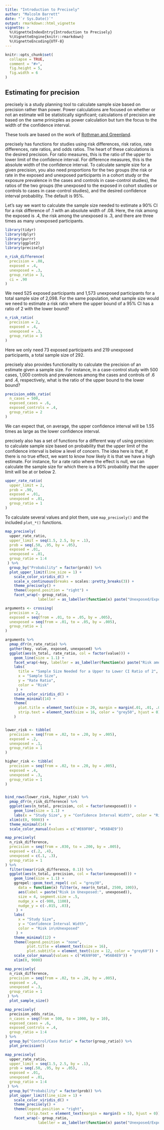 ```yaml
---
title: "Introduction to Precisely"
author: "Malcolm Barrett"
date: "`r Sys.Date()`"
output: rmarkdown::html_vignette
vignette: >
  %\VignetteIndexEntry{Introduction to Precisely}
  %\VignetteEngine{knitr::rmarkdown}
  %\VignetteEncoding{UTF-8}
---
```


```r
knitr::opts_chunk$set(
  collapse = TRUE,
  comment = "#>",
  fig.height = 5, 
  fig.width = 6
)
```

## Estimating for precision

precisely is a study planning tool to calculate sample size based on precision rather than power. Power calculations are focused on whether or not an estimate will be statistically significant; calculations of precision are based on the same prinicples as power calculation but turn the focus to the width of the confidence interval. 

These tools are based on the work of [Rothman and Greenland](https://www.ncbi.nlm.nih.gov/pubmed/29912015).

precisely has functions for studies using risk differences, risk ratios, rate differences, rate ratios, and odds ratios. The heart of these calculations is the desired precision.  For ratio measures, this is the ratio of the upper to lower limit of the confidence interval. For difference measures, this is the absolute width of the confidence interval. To calculate sample size for a given precision, you also need proportions for the two groups (the risk or rate in the exposed and unexposed participants in a cohort study or the exposure prevalence in the cases and controls in case-control studies), the ratios of the two groups (the unexposed to the exposed in cohort studies or controls to cases in case-control studies), and the desired confidence interval probability. The default is 95%.

Let's say we want to calculate the sample size needed to estimate a 90% CI for a risk difference of .1 with an absolute width of .08. Here, the risk among the exposed is .4, the risk among the unexposed is .3, and there are three times as many unexposed participants. 


```r
library(tidyr)
library(dplyr)
library(purrr)
library(ggplot2)
library(precisely)

n_risk_difference(
  precision = .08,
  exposed = .4,
  unexposed = .3,
  group_ratio = 3,
  ci = .90
)
```

We need 525 exposed participants and 1,573 unexposed participants for a total sample size of 2,098. For the same population, what sample size would we need to estimate a risk ratio where the upper bound of a 95% CI has a ratio of 2 with the lower bound?

```r
n_risk_ratio(
  precision = 2,
  exposed = .4,
  unexposed = .3,
  group_ratio = 3
)
```

Here we only need 73 exposed participants and 219 unexposed participants, a total sample size of 292.

precisely also provides functionality to calculate the precision of an estimate given a sample size. For instance, in a case-control study with 500 cases, 1,000 controls and prevalences among the cases and controls of .6 and .4, respectively, what is the ratio of the upper bound to the lower bound?

```r
precision_odds_ratio(
  n_cases = 500,
  exposed_cases = .6,
  exposed_controls = .4,
  group_ratio = 2
)
```

We can expect that, on average, the upper confidence interval will be 1.55 times as large as the lower confidence interval.

precisely also has a set of functions for a different way of using precision: to calculate sample size based on probability that the upper limit of the confidence interval is below a level of concern. The idea here is that, if there is no true effect, we want to know how likely it is that we have a high estimate. For instance, for a rate ratio where the effect is null, we can calculate the sample size for which there is a 90% probability that the upper limit will be at or below 2.

```r
upper_rate_ratio(
  upper_limit = 2,
  prob = .90,
  exposed = .01,
  unexposed = .01,
  group_ratio = 1
)
```

To calculate several values and plot them, use `map_precisely()` and the included `plot_*()` functions.

```r
map_precisely(
  upper_rate_ratio, 
  upper_limit = seq(1.5, 2.5, by = .1),
  prob = seq(.50, .95, by = .05),
  exposed = .01,
  unexposed = .01,
  group_ratio = 1:4
 ) %>% 
  group_by("Probability" = factor(prob)) %>% 
  plot_upper_limit(line_size = 1) +
    scale_color_viridis_d() +
    scale_x_continuous(breaks = scales::pretty_breaks(3)) + 
    theme_precisely() +
    theme(legend.position = "right") + 
    facet_wrap(~ group_ratio,
               labeller = as_labeller(function(x) paste("Unexposed/Exposed:", x)))
```



```r
arguments <- crossing(
  precision = 2,
  exposed = seq(from = .01, to = .05, by = .005),
  unexposed = seq(from = .01, to = .05, by = .005),
  group_ratio = 1
) 

arguments %>% 
  pmap_dfr(n_rate_ratio) %>% 
  gather(key, value, exposed, unexposed) %>% 
  ggplot(aes(n_total, rate_ratio, col = factor(value))) +
    geom_line(size = 1.1) + 
    facet_wrap(~key, labeller = as_labeller(function(x) paste("Risk among", x))) +
    labs(
      title = "Sample Size Needed for a Upper to Lower CI Ratio of 2",
      x = "Sample Size", 
      y = "Rate Ratio", 
      color = "Risk"
     ) +
    scale_color_viridis_d() +
    theme_minimal(14) +
    theme(
      plot.title = element_text(size = 20, margin = margin(.01, .01, .01, .01)),
      strip.text = element_text(size = 16, color = "grey50", hjust = 0)
    )


lower_risk <- tibble(
  precision = seq(from = .02, to = .20, by = .005),
  exposed = .2,
  unexposed = .1,
  group_ratio = 1
)

higher_risk <- tibble(
  precision = seq(from = .02, to = .20, by = .005),
  exposed = .4,
  unexposed = .3,
  group_ratio = 1
)


bind_rows(lower_risk, higher_risk) %>% 
  pmap_dfr(n_risk_difference) %>% 
  ggplot(aes(n_total, precision, col = factor(unexposed))) +
    geom_line(size = 1.1) + 
    labs(x = "Study Size", y = "Confidence Interval Width", color = "Risk in\nUnexposed") +
  xlim(c(0, 9000)) +
  theme_minimal(14) + 
  scale_color_manual(values = c("#E69F00", "#56B4E9"))

map_precisely(
  n_risk_difference,
  precision = seq(from = .030, to = .200, by = .005),
  exposed = c(.2, .4),
  unexposed = c(.1, .3),
  group_ratio = 1
) %>% 
  filter(near(risk_difference, 0.1)) %>% 
  ggplot(aes(n_total, precision, col = factor(unexposed))) +
    geom_line(size = 1.1) + 
    ggrepel::geom_text_repel( col = "grey30",
      data = function(x) filter(x, near(n_total, 2500, 100)), 
      aes(label = paste("Risk in Unexposed:", unexposed)), 
      size = 4, segment.size = .5,
      nudge_x = c(-900, 1100),
      nudge_y = c(-.015, .03),
     ) +
    labs(
      x = "Study Size", 
      y = "Confidence Interval Width", 
      color = "Risk in\nUnexposed"
     ) +
    theme_minimal(12) + 
    theme(legend.position = "none",
          plot.title = element_text(size = 16),
          plot.subtitle = element_text(size = 12, color = "grey60")) +
    scale_color_manual(values = c("#E69F00", "#56B4E9")) + 
    xlim(0, 9000)

map_precisely(
  n_risk_difference,
  precision = seq(from = .02, to = .20, by = .005),
  exposed = .4,
  unexposed = .3,
  group_ratio = 1
 ) %>% 
  plot_sample_size()

map_precisely(
  precision_odds_ratio,
  n_cases = seq(from = 500, to = 1000, by = 10),
  exposed_cases = .6,
  exposed_controls = .4,
  group_ratio = 1:4
) %>% 
  group_by("Control/Case Ratio" = factor(group_ratio)) %>% 
  plot_precision()

map_precisely(
  upper_rate_ratio, 
  upper_limit = seq(1.5, 2.5, by = .1),
  prob = seq(.50, .95, by = .05),
  exposed = .01,
  unexposed = .01,
  group_ratio = 1:4
 ) %>% 
  group_by("Probability" = factor(prob)) %>% 
  plot_upper_limit(line_size = 1) +
    scale_color_viridis_d() +
    theme_precisely() +
    theme(legend.position = "right",
          strip.text = element_text(margin = margin(b = 5), hjust = 0)) + 
    facet_wrap(~ group_ratio,
               labeller = as_labeller(function(x) paste("Unexposed/Exposed:", x)))

```

